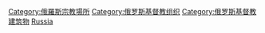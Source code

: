 [[Category:俄羅斯宗教場所|Category:俄羅斯宗教場所]]
[[Category:俄罗斯基督教组织|Category:俄罗斯基督教组织]]
[[Category:俄罗斯基督教建筑物|Category:俄罗斯基督教建筑物]]
[[Category:各國修道院|Russia]]